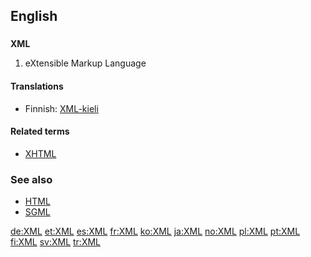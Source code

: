 ==English==

==={{initialism}}===
{{wikipedia}}
'''XML'''

# eXtensible Markup Language

====Translations====
{{top}}
*Finnish: [[XML-kieli]]
{{bottom}}

====Related terms====
*[[XHTML]]

===See also===
*[[HTML]]
*[[SGML]]

[[de:XML]]
[[et:XML]]
[[es:XML]]
[[fr:XML]]
[[ko:XML]]
[[ja:XML]]
[[no:XML]]
[[pl:XML]]
[[pt:XML]]
[[fi:XML]]
[[sv:XML]]
[[tr:XML]]